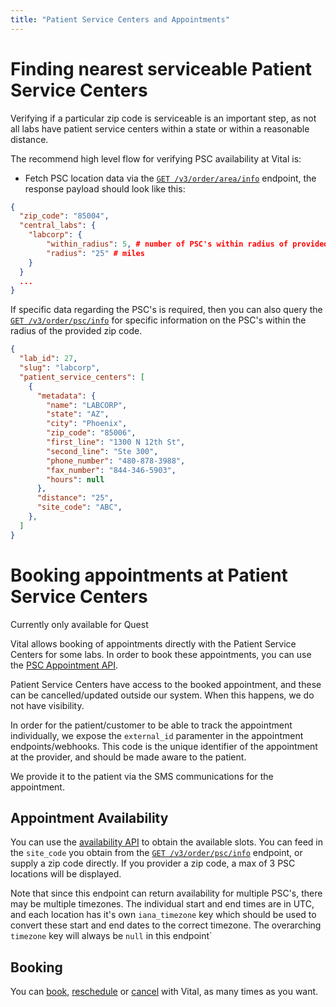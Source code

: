 ```yaml
---
title: "Patient Service Centers and Appointments"
---
```


# Finding nearest serviceable Patient Service Centers

Verifying if a particular zip code is serviceable is an important step, as not all labs have patient service centers within a state or within a reasonable distance.

The recommend high level flow for verifying PSC availability at Vital is:

- Fetch PSC location data via the [`GET /v3/order/area/info`](/api-reference/lab-testing/area-info) endpoint, the response payload should look like this:

```json
{
  "zip_code": "85004",
  "central_labs": {
    "labcorp": {
        "within_radius": 5, # number of PSC's within radius of provided zip code
        "radius": "25" # miles
    }
  }
  ...
}
```

If specific data regarding the PSC's is required, then you can also query the [`GET /v3/order/psc/info`](/api-reference/lab-testing/psc-info) for specific information on the PSC's within the radius of the provided zip code.

```json
{
  "lab_id": 27,
  "slug": "labcorp",
  "patient_service_centers": [
    {
      "metadata": {
        "name": "LABCORP",
        "state": "AZ",
        "city": "Phoenix",
        "zip_code": "85006",
        "first_line": "1300 N 12th St",
        "second_line": "Ste 300",
        "phone_number": "480-878-3988",
        "fax_number": "844-346-5903",
        "hours": null
      },
      "distance": "25",
      "site_code": "ABC",
    },
  ]
}
```

# Booking appointments at Patient Service Centers

<Note>
  Currently only available for Quest
</Note>

Vital allows booking of appointments directly with the Patient Service Centers for some labs. In order to book these appointments, you can use the [PSC Appointment API](/api-reference/lab-testing/psc-schedulling/appointment-psc-availability).

Patient Service Centers have access to the booked appointment, and these can be cancelled/updated outside our system. When this happens, we do not have visibility.

In order for the patient/customer to be able to track the appointment individually, we expose the `external_id` paramenter in the appointment endpoints/webhooks. This code is the unique identifier of the appointment at the provider, and should be made aware to the patient.

We provide it to the patient via the SMS communications for the appointment.

## Appointment Availability

You can use the [availability API](/api-reference/lab-testing/psc-schedulling/appointment-psc-availability) to obtain the available slots. You can feed in the `site_code` you obtain from the [`GET /v3/order/psc/info`](/api-reference/lab-testing/psc-info) endpoint, or supply a zip code directly. If you provider a zip code, a max of 3 PSC locations will be displayed.

Note that since this endpoint can return availability for multiple PSC's, there may be multiple timezones. The individual start and end times are in UTC, and each location has it's own `iana_timezone` key which should be used to convert these start and end dates to the correct timezone.
The overarching `timezone` key will always be `null` in this endpoint\`

## Booking

You can [book](/api-reference/lab-testing/psc-schedulling/appointment-psc-booking), [reschedule](/api-reference/lab-testing/psc-schedulling/appointment-psc-rescheduling) or [cancel](/api-reference/lab-testing/psc-schedulling/appointment-psc-cancelling) with Vital, as many times as you want.